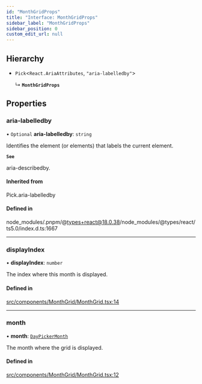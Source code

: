 ```yaml
---
id: "MonthGridProps"
title: "Interface: MonthGridProps"
sidebar_label: "MonthGridProps"
sidebar_position: 0
custom_edit_url: null
---
```


## Hierarchy

- `Pick`<`React.AriaAttributes`, ``"aria-labelledby"``\>

  ↳ **`MonthGridProps`**

## Properties

### aria-labelledby

• `Optional` **aria-labelledby**: `string`

Identifies the element (or elements) that labels the current element.

**`See`**

aria-describedby.

#### Inherited from

Pick.aria-labelledby

#### Defined in

node_modules/.pnpm/@types+react@18.0.38/node_modules/@types/react/ts5.0/index.d.ts:1667

___

### displayIndex

• **displayIndex**: `number`

The index where this month is displayed.

#### Defined in

[src/components/MonthGrid/MonthGrid.tsx:14](https://github.com/gpbl/react-day-picker/blob/cd80be68f/src/components/MonthGrid/MonthGrid.tsx#L14)

___

### month

• **month**: [`DayPickerMonth`](/api/classes/DayPickerMonth.md)

The month where the grid is displayed.

#### Defined in

[src/components/MonthGrid/MonthGrid.tsx:12](https://github.com/gpbl/react-day-picker/blob/cd80be68f/src/components/MonthGrid/MonthGrid.tsx#L12)
